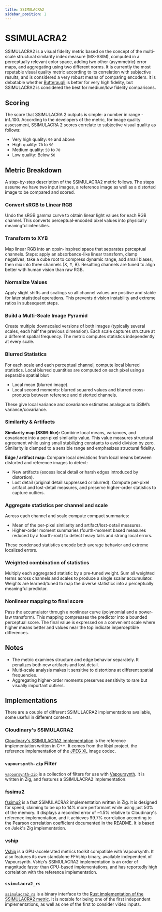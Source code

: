 ```yaml
---
title: SSIMULACRA2
sidebar_position: 1
---
```



# SSIMULACRA2

SSIMULACRA2 is a visual fidelity metric based on the concept of the multi-scale structural similarity index measure (MS-SSIM), computed in a perceptually relevant color space, adding two other (asymmetric) error maps, and aggregating using two different norms. It is currently the most reputable visual quality metric according to its correlation with subjective results, and is considered a very robust means of comparing encoders. It is debatable whether [Butteraugli](../metrics/butteraugli.mdx) is better for very high fidelity, but SSIMULACRA2 is considered the best for medium/low fidelity comparisons.

## Scoring

The score that SSIMULACRA 2 outputs is simple: a number in range -inf..100. According to the developers of the metric, for image quality assessment, SSIMULACRA 2 scores correlate to subjective visual quality as follows:

- Very high quality: `90` and above
- High quality: `70` to `90`
- Medium quality: `50` to `70`
- Low quality: Below `50`

## Metric Breakdown

A step-by-step description of the SSIMULACRA2 metric follows. The steps assume we have two input images, a reference image as well as a distorted image to be compared and scored.

### Convert sRGB to Linear RGB

Undo the sRGB gamma curve to obtain linear light values for each RGB channel.
This converts perceptual-encoded pixel values into physically meaningful intensities.

### Transform to XYB

Map linear RGB into an opsin-inspired space that separates perceptual channels.
Steps: apply an absorbance-like linear transform, clamp negatives, take a cube root to compress dynamic range, add small biases, then mix into three channels (X, Y, B).
Resulting channels are tuned to align better with human vision than raw RGB.

### Normalize Values

Apply slight shifts and scalings so all channel values are positive and stable for later statistical operations.
This prevents division instability and extreme ratios in subsequent steps.

### Build a Multi-Scale Image Pyramid

Create multiple downscaled versions of both images (typically several scales, each half the previous dimension).
Each scale captures structure at a different spatial frequency.
The metric computes statistics independently at every scale.

### Blurred Statistics

For each scale and each perceptual channel, compute local blurred statistics. Local blurred quantities are computed on each pixel using a separable spatial blur:
- Local mean (blurred image).
- Local second moments: blurred squared values and blurred cross-products between reference and distorted channels.

These give local variance and covariance estimates analogous to SSIM’s variance/covariance.

### Similarity & Artifacts

**Similarity map (SSIM-like):**
Combine local means, variances, and covariance into a per-pixel similarity value.
This value measures structural agreement while using small stabilizing constants to avoid division by zero.
Similarity is clamped to a sensible range and emphasizes structural fidelity.

**Edge / artifact map:**
Compare local deviations from local means between distorted and reference images to detect:

- New artifacts (excess local detail or harsh edges introduced by distortion).
- Lost detail (original detail suppressed or blurred).
  Compute per-pixel artifact and lost-detail measures, and preserve higher-order statistics to capture outliers.

### Aggregate statistics per channel and scale

Across each channel and scale compute compact summaries:

- Mean of the per-pixel similarity and artifact/lost-detail measures.
- Higher-order moment summaries (fourth-moment based measures reduced by a fourth-root) to detect heavy tails and strong local errors.

These condensed statistics encode both average behavior and extreme localized errors.

### Weighted combination of statistics

Multiply each aggregated statistic by a pre-tuned weight.
Sum all weighted terms across channels and scales to produce a single scalar accumulator.
Weights are learned/tuned to map the diverse statistics into a perceptually meaningful predictor.

### Nonlinear mapping to final score

Pass the accumulator through a nonlinear curve (polynomial and a power-law transform).
This mapping compresses the predictor into a bounded perceptual score.
The final value is expressed on a convenient scale where higher means better and values near the top indicate imperceptible differences.

## Notes

- The metric examines structure and edge behavior separately. It penalizes both new artifacts and lost detail.
- Multi-scale analysis makes it sensitive to distortions at different spatial frequencies.
- Aggregating higher-order moments preserves sensitivity to rare but visually important outliers.

## Implementations

There are a couple of different SSIMULACRA2 implementations available, some useful in different contexts.

### Cloudinary's SSIMULACRA2

[Cloudinary's SSIMULACRA2 implementation](https://github.com/cloudinary/ssimulacra2) is the reference implementation written in C++. It comes from the libjxl project, the reference implementation of the [JPEG XL](../images/JXL.mdx) image codec.

### `vapoursynth-zip` Filter

[`vapoursynth-zip`](https://github.com/dnjulek/vapoursynth-zip) is a collection of filters for use with [Vapoursynth](../filtering/vapoursynth.mdx). It is written in Zig, and features a SSIMULACRA2 implementation.

### fssimu2

[fssimu2](https://github.com/gianni-rosato/fssimu2) is a fast SSIMULACRA2 implementation written in Zig. It is designed for speed, claiming to be up to 14% more performant while using just 50% of the memory. It displays a recorded error of ~1.5% relative to Cloudinary's reference implementation, and it achieves 99.7% correlation according to the Pearson correlation coefficient documented in the README. It is based on Julek's Zig implementation.

### vship

[Vship](https://github.com/Line-fr/Vship) is a GPU-accelerated metrics toolkit compatible with Vapoursynth. It also features its own standalone FFVship binary, available independent of Vapoursynth. Vship's SSIMULACRA2 implementation is an order of magnitude faster than CPU-based implementations, and has reportedly high correlation with the reference implementation.

### `ssimulacra2_rs`

[`ssimulacra2_rs`](https://github.com/rust-av/ssimulacra2_bin) is a binary interface to the [Rust implementation of the SSIMULACRA2 metric](https://github.com/rust-av/ssimulacra2). It is notable for being one of the first independent implementations, as well as one of the first to consider video inputs.
